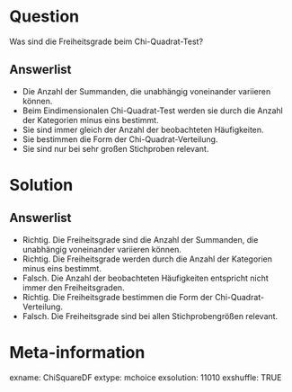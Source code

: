 Question
========

Was sind die Freiheitsgrade beim Chi-Quadrat-Test?

Answerlist
----------

* Die Anzahl der Summanden, die unabhängig voneinander variieren können.
* Beim Eindimensionalen Chi-Quadrat-Test werden sie durch die Anzahl der Kategorien minus eins bestimmt.
* Sie sind immer gleich der Anzahl der beobachteten Häufigkeiten.
* Sie bestimmen die Form der Chi-Quadrat-Verteilung.
* Sie sind nur bei sehr großen Stichproben relevant.

Solution
========

Answerlist
----------

* Richtig. Die Freiheitsgrade sind die Anzahl der Summanden, die unabhängig voneinander variieren können.
* Richtig. Die Freiheitsgrade werden durch die Anzahl der Kategorien minus eins bestimmt.
* Falsch. Die Anzahl der beobachteten Häufigkeiten entspricht nicht immer den Freiheitsgraden.
* Richtig. Die Freiheitsgrade bestimmen die Form der Chi-Quadrat-Verteilung.
* Falsch. Die Freiheitsgrade sind bei allen Stichprobengrößen relevant.

Meta-information
================
exname: ChiSquareDF
extype: mchoice
exsolution: 11010
exshuffle: TRUE
